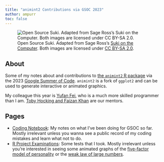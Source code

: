 ```yaml
---
title: "animint2 Contributions via GSOC 2023"
author: ampurr
toc: false
---
```


![Open Source Suki. Adapted from Sage Ross's [Suki on the Computer](https://flickr.com/photos/ragesoss/3068188757/). Both images are licensed under [CC BY-SA&nbsp;2.0](https://creativecommons.org/licenses/by-sa/2.0/).](suki.webp){fig-alt="A low-resolution black-and-white photo of a cat sitting on a laptop. The cat is looking at you."}


## About

Some of my notes about and contributions to [the `animint2` R package](https://cran.r-project.org/web/packages/animint2/) via the 2023 [Google Summer of Code](https://g.co/gsoc). `animint2` is a fork of `ggplot2` and can be used to generate interactive or animated graphics.

My colleague this year is [Yufan Fei](https://yufanfei.xyz/), who is a much more skilled programmer than I am. [Toby Hocking and Faizan Khan](https://github.com/rstats-gsoc/gsoc2023/wiki/Animated-interactive-ggplots) are our mentors.


## Pages

- [Coding Notebook](notebook.html): My notes on what I've been doing for GSOC so far. Mostly irrelevant unless you wanna see a public record of my coding mistakes and learn what not to do.
- [R Project Examinations](exam/exam.html): Some tests that I took. Mostly irrelevant unless you're interested in seeing some animated graphs of the [five-factor model of personality](https://www.britannica.com/science/five-factor-model-of-personality) or the [weak law of large numbers](https://www.britannica.com/science/law-of-large-numbers).